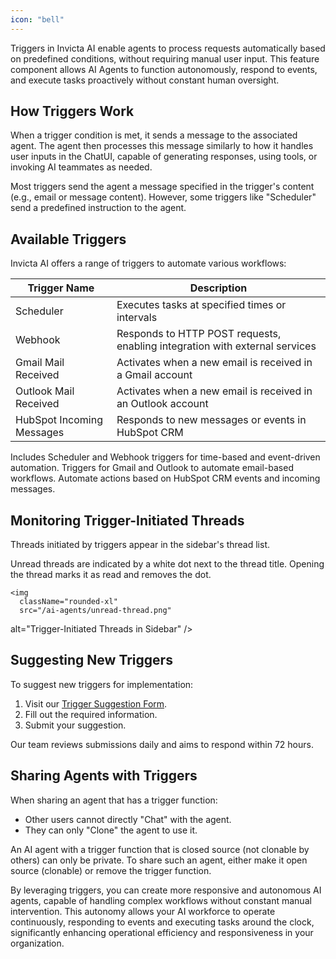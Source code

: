 ```yaml
---
icon: "bell"
---
```


Triggers in Invicta AI enable agents to process requests automatically based on predefined conditions, without requiring manual user input. This feature component allows AI Agents to function autonomously, respond to events, and execute tasks proactively without constant human oversight.

## How Triggers Work

When a trigger condition is met, it sends a message to the associated agent. The agent then processes this message similarly to how it handles user inputs in the ChatUI, capable of generating responses, using tools, or invoking AI teammates as needed.

<Note>
  Most triggers send the agent a message specified in the trigger's content
  (e.g., email or message content). However, some triggers like "Scheduler" send
  a predefined instruction to the agent.
</Note>

## Available Triggers

Invicta AI offers a range of triggers to automate various workflows:

| Trigger Name              | Description                                                                 |
| ------------------------- | --------------------------------------------------------------------------- |
| Scheduler                 | Executes tasks at specified times or intervals                              |
| Webhook                   | Responds to HTTP POST requests, enabling integration with external services |
| Gmail Mail Received       | Activates when a new email is received in a Gmail account                   |
| Outlook Mail Received     | Activates when a new email is received in an Outlook account                |
| HubSpot Incoming Messages | Responds to new messages or events in HubSpot CRM                           |

<CardGroup cols={2}>
  <Card title="Basic Triggers" icon="clock" href="/triggers/basic-triggers">
    Includes Scheduler and Webhook triggers for time-based and event-driven
    automation.
  </Card>
  <Card title="Email Triggers" icon="envelope" href="/triggers/email-triggers">
    Triggers for Gmail and Outlook to automate email-based workflows.
  </Card>
  <Card
    title="HubSpot Triggers"
    icon="hubspot"
    href="/triggers/hubspot-triggers"
  >
    Automate actions based on HubSpot CRM events and incoming messages.
  </Card>
</CardGroup>

## Monitoring Trigger-Initiated Threads

Threads initiated by triggers appear in the sidebar's thread list.

<Info>
  Unread threads are indicated by a white dot next to the thread title. Opening
  the thread marks it as read and removes the dot.
</Info>

    <img
      className="rounded-xl"
      src="/ai-agents/unread-thread.png"

alt="Trigger-Initiated Threads in Sidebar"
/>

## Suggesting New Triggers

To suggest new triggers for implementation:

1. Visit our [Trigger Suggestion Form](https://docs.google.com/forms/d/e/1FAIpQLSd7sP_r2cd885t49bRAsoAeP2L9RN2_XEIO9aLyLWDHDD7RSQ/viewform?usp=sf_link).
2. Fill out the required information.
3. Submit your suggestion.

<Tip>
  Our team reviews submissions daily and aims to respond within 72 hours.
</Tip>

## Sharing Agents with Triggers

When sharing an agent that has a trigger function:

- Other users cannot directly "Chat" with the agent.
- They can only "Clone" the agent to use it.

<Warning>
  An AI agent with a trigger function that is closed source (not clonable by
  others) can only be private. To share such an agent, either make it open
  source (clonable) or remove the trigger function.
</Warning>

By leveraging triggers, you can create more responsive and autonomous AI agents, capable of handling complex workflows without constant manual intervention. This autonomy allows your AI workforce to operate continuously, responding to events and executing tasks around the clock, significantly enhancing operational efficiency and responsiveness in your organization.
